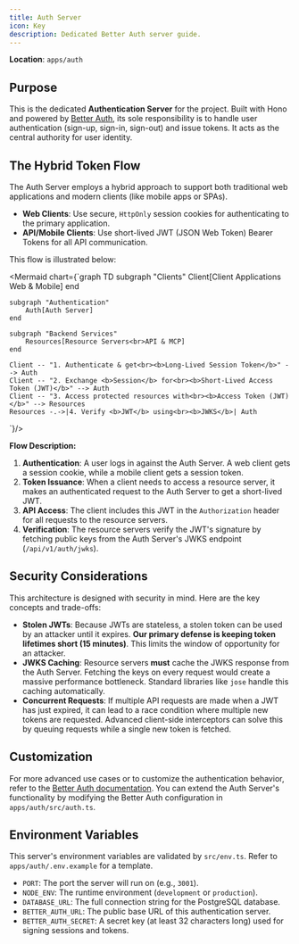 ```yaml
---
title: Auth Server
icon: Key
description: Dedicated Better Auth server guide.
---
```


**Location**: `apps/auth`

## Purpose

This is the dedicated **Authentication Server** for the project. Built with Hono and powered by [Better 
Auth](https://www.better-auth.com/), its sole responsibility is to handle user authentication (sign-up, 
sign-in, sign-out) and issue tokens.
It acts as the central authority for user identity.

## The Hybrid Token Flow

The Auth Server employs a hybrid approach to support both traditional web applications and modern 
clients (like mobile apps or SPAs).

*   **Web Clients**: Use secure, `HttpOnly` session cookies for authenticating to the primary 
application.
*   **API/Mobile Clients**: Use short-lived JWT (JSON Web Token) Bearer Tokens for all API communication.

This flow is illustrated below:

<Mermaid chart={`graph TD
    subgraph "Clients"
        Client[Client Applications<br>Web & Mobile]
    end

    subgraph "Authentication"
        Auth[Auth Server]
    end

    subgraph "Backend Services"
        Resources[Resource Servers<br>API & MCP]
    end

    Client -- "1. Authenticate & get<br><b>Long-Lived Session Token</b>" --> Auth
    Client -- "2. Exchange <b>Session</b> for<br><b>Short-Lived Access Token (JWT)</b>" --> Auth
    Client -- "3. Access protected resources with<br><b>Access Token (JWT)</b>" --> Resources
    Resources -.->|4. Verify <b>JWT</b> using<br><b>JWKS</b>| Auth
`}/>

**Flow Description:**

1.  **Authentication**: A user logs in against the Auth Server. A web client gets a session cookie, 
while a mobile client gets a session token.
2.  **Token Issuance**: When a client needs to access a resource server, it makes an authenticated 
request to the Auth Server to get a short-lived JWT.
3.  **API Access**: The client includes this JWT in the `Authorization` header for all requests to the 
resource servers.
4.  **Verification**: The resource servers verify the JWT's signature by fetching public keys from the 
Auth Server's JWKS endpoint (`/api/v1/auth/jwks`).

## Security Considerations

This architecture is designed with security in mind. Here are the key concepts and trade-offs:

*   **Stolen JWTs**: Because JWTs are stateless, a stolen token can be used by an attacker until it 
expires.
**Our primary defense is keeping token lifetimes short (15 minutes)**. This limits the window of 
opportunity for an attacker.
*   **JWKS Caching**: Resource servers **must** cache the JWKS response from the Auth Server. Fetching 
the keys on every request would create a massive performance bottleneck.
Standard libraries like `jose` handle this caching automatically.
*   **Concurrent Requests**: If multiple API requests are made when a JWT has just expired, it can lead 
to a race condition where multiple new tokens are requested.
Advanced client-side interceptors can solve this by queuing requests while a single new token is fetched.

## Customization

For more advanced use cases or to customize the authentication behavior, refer to the [Better Auth 
documentation](https://www.better-auth.com/docs).
You can extend the Auth Server's functionality by modifying the Better Auth configuration in 
`apps/auth/src/auth.ts`.

## Environment Variables

This server's environment variables are validated by `src/env.ts`. Refer to `apps/auth/.env.example` for 
a template.

*   `PORT`: The port the server will run on (e.g., `3001`).
*   `NODE_ENV`: The runtime environment (`development` or `production`).
*   `DATABASE_URL`: The full connection string for the PostgreSQL database.
*   `BETTER_AUTH_URL`: The public base URL of this authentication server.
*   `BETTER_AUTH_SECRET`: A secret key (at least 32 characters long) used for signing sessions and 
tokens.
